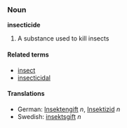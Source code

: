 ===Noun===
'''insecticide'''

# A substance used to kill insects

====Related terms====
*[[insect]]
*[[insecticidal]]

====Translations====
*German: [[Insektengift]] ''n'', [[Insektizid]] ''n''
*Swedish: [[insektsgift]] ''n''